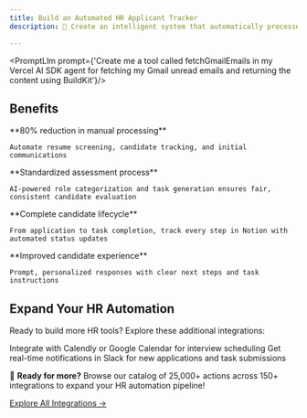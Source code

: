 ---
title: Build an Automated HR Applicant Tracker
description: 🚀 Create an intelligent system that automatically processes job applications, analyzes resumes with LLM, generates personalized tasks, and tracks candidates in Notion.

---


<WhatWeWillDo platformNames='Gmail, Notion accounts' projectType='Vercel AI SDK'/>

<InstallMcpServer />
<ConnectAccounts platformNames='Gmail and Notion accounts'/>
<AddConnections platforms={[{'name': 'Gmail', 'code': 'gmail'}, {'name': 'Notion', 'code': 'notion'}]} />

<SetupStarterProject />

<AddRules />

<PromptLlm prompt={'Create me a tool called fetchGmailEmails in my Vercel AI SDK agent for fetching my Gmail unread emails and returning the content using BuildKit'}/>

## Benefits

<CardGroup cols={2}>
  <Card title="Time Savings" icon="clock">
    **80% reduction in manual processing**
    
    Automate resume screening, candidate tracking, and initial communications
  </Card>
  
  <Card title="Consistent Evaluation" icon="scale">
    **Standardized assessment process**
    
    AI-powered role categorization and task generation ensures fair, consistent candidate evaluation
  </Card>
  
  <Card title="Organized Tracking" icon="list-check">
    **Complete candidate lifecycle**
    
    From application to task completion, track every step in Notion with automated status updates
  </Card>
  
  <Card title="Professional Experience" icon="star">
    **Improved candidate experience**
    
    Prompt, personalized responses with clear next steps and task instructions
  </Card>
</CardGroup>

## Expand Your HR Automation

Ready to build more HR tools? Explore these additional integrations:

<CardGroup cols={2}>
  <Card title="Calendar Scheduling" icon="calendar">
    Integrate with Calendly or Google Calendar for interview scheduling
  </Card>
  
  <Card title="Slack Notifications" icon="slack">
    Get real-time notifications in Slack for new applications and task submissions
  </Card>
  
</CardGroup>

🚀 **Ready for more?** Browse our catalog of 25,000+ actions across 150+ integrations to expand your HR automation pipeline!

[Explore All Integrations →](https://app.picaos.com/tools)